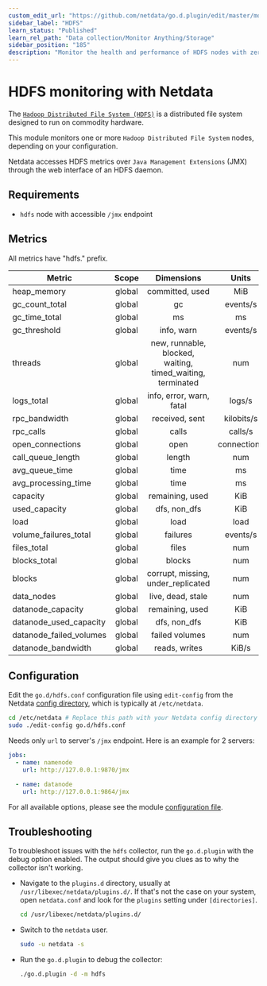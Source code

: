 ```yaml
---
custom_edit_url: "https://github.com/netdata/go.d.plugin/edit/master/modules/hdfs/README.md"
sidebar_label: "HDFS"
learn_status: "Published"
learn_rel_path: "Data collection/Monitor Anything/Storage"
sidebar_position: "185"
description: "Monitor the health and performance of HDFS nodes with zero configuration, per-second metric granularity, and interactive visualizations."
---
```



# HDFS monitoring with Netdata

The [`Hadoop Distributed File System (HDFS)`](https://hadoop.apache.org/docs/r1.2.1/hdfs_design.html) is a distributed
file system designed to run on commodity hardware.

This module monitors one or more `Hadoop Distributed File System` nodes, depending on your configuration.

Netdata accesses HDFS metrics over `Java Management Extensions` (JMX) through the web interface of an HDFS daemon.

## Requirements

- `hdfs` node with accessible `/jmx` endpoint

## Metrics

All metrics have "hdfs." prefix.

| Metric                  | Scope  |                         Dimensions                         |    Units    |
|-------------------------|:------:|:----------------------------------------------------------:|:-----------:|
| heap_memory             | global |                      committed, used                       |     MiB     |
| gc_count_total          | global |                             gc                             |  events/s   |
| gc_time_total           | global |                             ms                             |     ms      |
| gc_threshold            | global |                         info, warn                         |  events/s   |
| threads                 | global | new, runnable, blocked, waiting, timed_waiting, terminated |     num     |
| logs_total              | global |                  info, error, warn, fatal                  |   logs/s    |
| rpc_bandwidth           | global |                       received, sent                       | kilobits/s  |
| rpc_calls               | global |                           calls                            |   calls/s   |
| open_connections        | global |                            open                            | connections |
| call_queue_length       | global |                           length                           |     num     |
| avg_queue_time          | global |                            time                            |     ms      |
| avg_processing_time     | global |                            time                            |     ms      |
| capacity                | global |                      remaining, used                       |     KiB     |
| used_capacity           | global |                        dfs, non_dfs                        |     KiB     |
| load                    | global |                            load                            |    load     |
| volume_failures_total   | global |                          failures                          |  events/s   |
| files_total             | global |                           files                            |     num     |
| blocks_total            | global |                           blocks                           |     num     |
| blocks                  | global |             corrupt, missing, under_replicated             |     num     |
| data_nodes              | global |                     live, dead, stale                      |     num     |
| datanode_capacity       | global |                      remaining, used                       |     KiB     |
| datanode_used_capacity  | global |                        dfs, non_dfs                        |     KiB     |
| datanode_failed_volumes | global |                       failed volumes                       |     num     |
| datanode_bandwidth      | global |                       reads, writes                        |    KiB/s    |

## Configuration

Edit the `go.d/hdfs.conf` configuration file using `edit-config` from the
Netdata [config directory](https://learn.netdata.cloud/docs/configure/nodes), which is typically at `/etc/netdata`.

```bash
cd /etc/netdata # Replace this path with your Netdata config directory
sudo ./edit-config go.d/hdfs.conf
```

Needs only `url` to server's `/jmx` endpoint. Here is an example for 2 servers:

```yaml
jobs:
  - name: namenode
    url: http://127.0.0.1:9870/jmx

  - name: datanode
    url: http://127.0.0.1:9864/jmx
```

For all available options, please see the
module [configuration file](https://github.com/netdata/go.d.plugin/blob/master/config/go.d/hdfs.conf).

## Troubleshooting

To troubleshoot issues with the `hdfs` collector, run the `go.d.plugin` with the debug option enabled. The output should
give you clues as to why the collector isn't working.

- Navigate to the `plugins.d` directory, usually at `/usr/libexec/netdata/plugins.d/`. If that's not the case on
  your system, open `netdata.conf` and look for the `plugins` setting under `[directories]`.

  ```bash
  cd /usr/libexec/netdata/plugins.d/
  ```

- Switch to the `netdata` user.

  ```bash
  sudo -u netdata -s
  ```

- Run the `go.d.plugin` to debug the collector:

  ```bash
  ./go.d.plugin -d -m hdfs
  ```


